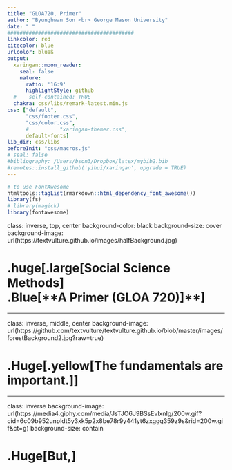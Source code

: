 ```yaml
---
title: "GLOA720, Primer"
author: "Byunghwan Son <br> George Mason University"
date: " "
#########################################
linkcolor: red
citecolor: blue
urlcolor: blueß
output: 
  xaringan::moon_reader:
    seal: false
    nature:
      ratio: '16:9'
      highlightStyle: github
  #    self-contained: TRUE
  chakra: css/libs/remark-latest.min.js
css: ["default", 
      "css/footer.css", 
      "css/color.css", 
      #          "xaringan-themer.css",
      default-fonts]
lib_dir: css/libs
beforeInit: "css/macros.js"
# seal: false  
#bibliography: /Users/bson3/Dropbox/latex/mybib2.bib
#remotes::install_github('yihui/xaringan', upgrade = TRUE)
---
```


```r
# to use FontAwesome
htmltools::tagList(rmarkdown::html_dependency_font_awesome())
library(fs)
# library(magick)  
library(fontawesome)

```

class: inverse, top, center
background-color: black
background-size: cover
background-image: url(https://textvulture.github.io/images/halfBackground.jpg)


# .huge[.large[**Social Science Methods**] <br> .Blue[**A Primer (GLOA 720)]**]

---

class: inverse, middle, center
background-image: url(https://github.com/textvulture/textvulture.github.io/blob/master/images/forestBackground2.jpg?raw=true)

# .Huge[.yellow[**The fundamentals are important.**]]

---
class: inverse
background-image: url(https://media4.giphy.com/media/JsTJO6J9BSsEvlxnIg/200w.gif?cid=6c09b952unpldt5y3xk5p2x8be78r9y441yt6zxggq359z9s&rid=200w.gif&ct=g)
background-size: contain

# .Huge[But,]
